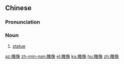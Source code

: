 {{also|彫像}}
==Chinese==
{{zh-forms|t2=彫像}}

===Pronunciation===
{{zh-pron
|m=diāoxiàng
|c=diu1 zoeng6
|h=pfs=tiâu-siong
|mn=tiau-siōng
|cat=n
}}

===Noun===
{{zh-noun}}

# [[statue]]

[[az:雕像]]
[[zh-min-nan:雕像]]
[[el:雕像]]
[[ku:雕像]]
[[hu:雕像]]
[[zh:雕像]]
